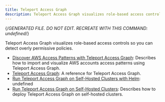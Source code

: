 ```yaml
---
title: Teleport Access Graph
description: Teleport Access Graph visualizes role-based access controls so you can detect overly permissive policies.
---
```


{/*GENERATED FILE. DO NOT EDIT. RECREATE WITH THIS COMMAND:
undefined*/}

Teleport Access Graph visualizes role-based access controls so you can detect overly permissive policies.

- [Discover AWS Access Patterns with Teleport Access Graph](aws-sync.mdx): Describes how to import and visualize AWS accounts access patterns using Teleport Access Graph.
- [Teleport Access Graph](overview.mdx): A reference for Teleport Access Graph.
- [Run Teleport Access Graph on Self-Hosted Clusters with Helm](self-hosted-helm.mdx): undefined
- [Run Teleport Access Graph on Self-Hosted Clusters](self-hosted.mdx): Describes how to deploy Teleport Access Graph on self-hosted clusters.
